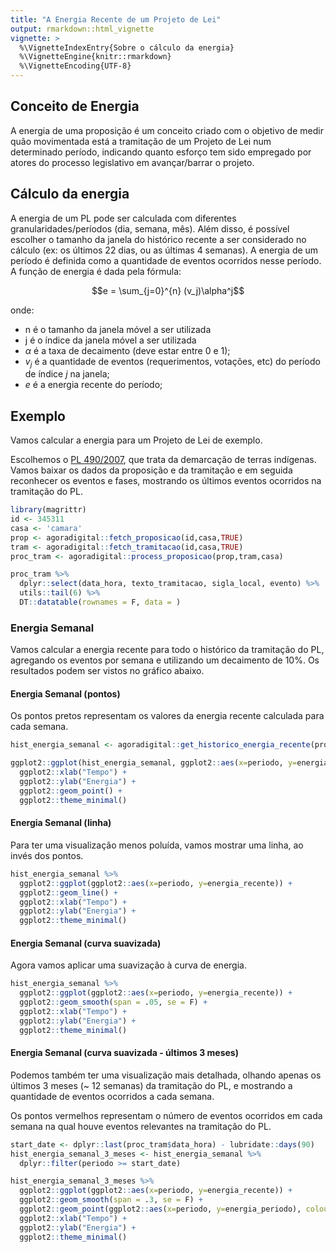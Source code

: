 ```yaml
---
title: "A Energia Recente de um Projeto de Lei"
output: rmarkdown::html_vignette
vignette: >
  %\VignetteIndexEntry{Sobre o cálculo da energia}
  %\VignetteEngine{knitr::rmarkdown}
  %\VignetteEncoding{UTF-8}
---
```


## Conceito de Energia

A energia de uma proposição é um conceito criado com o objetivo de medir quão movimentada está a tramitação de um Projeto de Lei num determinado período, indicando quanto esforço tem sido empregado por atores do processo legislativo em avançar/barrar o projeto.

## Cálculo da energia

A energia de um PL pode ser calculada com diferentes granularidades/períodos (dia, semana, mês). Além disso, é possível escolher o tamanho da janela do histórico recente a ser considerado no cálculo (ex: os últimos 22 dias, ou as últimas 4 semanas). A energia de um período é definida como a quantidade de eventos ocorridos nesse período. A função de energia é dada pela fórmula:

$$e = \sum_{j=0}^{n} (v_j)\alpha^j$$

onde:  

  - n é o tamanho da janela móvel a ser utilizada
  - j é o índice da janela móvel a ser utilizada
  - $\alpha$ é a taxa de decaimento (deve estar entre 0 e 1);  
  - $v_j$ é a quantidade de eventos (requerimentos, votações, etc) do período de índice $j$ na janela;  
  - $e$ é a energia recente do período;  
  
## Exemplo

Vamos calcular a energia para um Projeto de Lei de exemplo.

Escolhemos o [PL 490/2007](http://camara.gov.br/proposicoesWeb/fichadetramitacao?idProposicao=345311), que trata da demarcação de terras indígenas.
Vamos baixar os dados da proposição e da tramitação e em seguida reconhecer os eventos e fases, mostrando os últimos eventos ocorridos na tramitação do PL.

```r
library(magrittr)
id <- 345311
casa <- 'camara'
prop <- agoradigital::fetch_proposicao(id,casa,TRUE)
tram <- agoradigital::fetch_tramitacao(id,casa,TRUE)
proc_tram <- agoradigital::process_proposicao(prop,tram,casa)

proc_tram %>%
  dplyr::select(data_hora, texto_tramitacao, sigla_local, evento) %>%
  utils::tail(6) %>%
  DT::datatable(rownames = F, data = )

```

### Energia Semanal

Vamos calcular a energia recente para todo o histórico da tramitação do PL, agregando os eventos por semana e utilizando um decaimento de 10%. Os resultados podem ser vistos no gráfico abaixo.

#### Energia Semanal (pontos)

Os pontos pretos representam os valores da energia recente calculada para cada semana.

```r
hist_energia_semanal <- agoradigital::get_historico_energia_recente(proc_tram, granularidade = 's', decaimento = 0.1)

ggplot2::ggplot(hist_energia_semanal, ggplot2::aes(x=periodo, y=energia_recente)) +
  ggplot2::xlab("Tempo") + 
  ggplot2::ylab("Energia") +
  ggplot2::geom_point() +
  ggplot2::theme_minimal()
```

#### Energia Semanal (linha)

Para ter uma visualização menos poluída, vamos mostrar uma linha, ao invés dos pontos.

```r
hist_energia_semanal %>% 
  ggplot2::ggplot(ggplot2::aes(x=periodo, y=energia_recente)) +
  ggplot2::geom_line() +
  ggplot2::xlab("Tempo") + 
  ggplot2::ylab("Energia") +
  ggplot2::theme_minimal()
```

#### Energia Semanal (curva suavizada)

Agora vamos aplicar uma suavização à curva de energia.

```r
hist_energia_semanal %>% 
  ggplot2::ggplot(ggplot2::aes(x=periodo, y=energia_recente)) +
  ggplot2::geom_smooth(span = .05, se = F) +
  ggplot2::xlab("Tempo") + 
  ggplot2::ylab("Energia") +
  ggplot2::theme_minimal()
```

#### Energia Semanal (curva suavizada - últimos 3 meses)

Podemos também ter uma visualização mais detalhada, olhando apenas os últimos 3 meses (~ 12 semanas) da tramitação do PL, e mostrando a quantidade de eventos ocorridos a cada semana.

Os pontos vermelhos representam o número de eventos ocorridos em cada semana na qual houve eventos relevantes na tramitação do PL.

```r
start_date <- dplyr::last(proc_tram$data_hora) - lubridate::days(90)
hist_energia_semanal_3_meses <- hist_energia_semanal %>% 
  dplyr::filter(periodo >= start_date)

hist_energia_semanal_3_meses %>% 
  ggplot2::ggplot(ggplot2::aes(x=periodo, y=energia_recente)) +
  ggplot2::geom_smooth(span = .3, se = F) +
  ggplot2::geom_point(ggplot2::aes(x=periodo, y=energia_periodo), colour='red', alpha=0.5, subset(hist_energia_semanal_3_meses, energia_periodo > 0)) +
  ggplot2::xlab("Tempo") + 
  ggplot2::ylab("Energia") +
  ggplot2::theme_minimal()
```